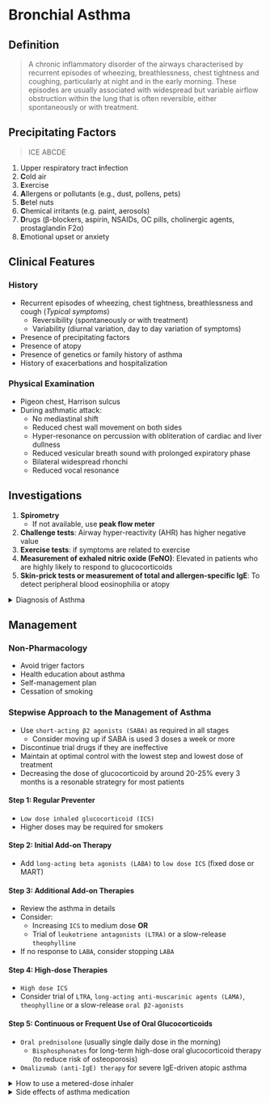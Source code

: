 # Bronchial Asthma

## Definition

> A chronic inflammatory disorder of the airways characterised by recurrent episodes of wheezing, breathlessness, chest tightness and coughing, particularly at night and in the early morning. These episodes are usually associated with widespread but variable airflow obstruction within the lung that is often reversible, either spontaneously or with treatment.

## Precipitating Factors

> ICE ABCDE

1. Upper respiratory tract **i**nfection
1. **C**old air
1. **E**xercise
1. **A**llergens or pollutants (e.g., dust, pollens, pets)
1. **B**etel nuts
1. **C**hemical irritants (e.g. paint, aerosols)
1. **D**rugs (β-blockers, aspirin, NSAIDs, OC pills, cholinergic agents, prostaglandin F2α)
1. **E**motional upset or anxiety

## Clinical Features

### History

- Recurrent episodes of wheezing, chest tightness, breathlessness and cough (_Typical symptoms_)
  - Reversibility (spontaneously or with treatment)
  - Variability (diurnal variation, day to day variation of symptoms)
- Presence of precipitating factors
- Presence of atopy
- Presence of genetics or family history of asthma
- History of exacerbations and hospitalization

### Physical Examination

- Pigeon chest, Harrison sulcus
- During asthmatic attack:
  - No mediastinal shift
  - Reduced chest wall movement on both sides
  - Hyper-resonance on percussion with obliteration of cardiac and liver dullness
  - Reduced vesicular breath sound with prolonged expiratory phase
  - Bilateral widespread rhonchi
  - Reduced vocal resonance

## Investigations

1. **Spirometry**
   - If not available, use **peak flow meter**
1. **Challenge tests**: Airway hyper-reactivity (AHR) has higher negative value
1. **Exercise tests**: if symptoms are related to exercise
1. **Measurement of exhaled nitric oxide (FeNO)**: Elevated in patients who are highly likely to respond to glucocorticoids
1. **Skin-prick tests or measurement of total and allergen-specific IgE**: To detect peripheral blood eosinophilia or atopy

<details>
<summary>Diagnosis of Asthma </summary>

Compatible **clinical history** _plus_ either/or:

- `FEV1 ≥ 12% (and 200 mL) increase` after bronchodilator/trial of glucocorticoids. Greater confidence if `FEV1 > 15% and > 400 mL`
- `FEV1 ≥ 15% decrease` after 6 mins of exercise
- `> 20% diurnal variation` on ≥ 3 days in a week for 2 weeks on peak expiratory flow (PEF) diary

</details>

## Management

### Non-Pharmacology

- Avoid triger factors
- Health education about asthma
- Self-management plan
- Cessation of smoking

### Stepwise Approach to the Management of Asthma

- Use `short-acting β2 agonists (SABA)` as required in all stages
  - Consider moving up if SABA is used 3 doses a week or more
- Discontinue trial drugs if they are ineffective
- Maintain at optimal control with the lowest step and lowest dose of treatment
- Decreasing the dose of glucocorticoid by around 20-25% every 3 months is a resonable strategry for most patients

#### Step 1: Regular Preventer

- `Low dose inhaled glucocorticoid (ICS)`
- Higher doses may be required for smokers

#### Step 2: Initial Add-on Therapy

- Add `long-acting beta agonists (LABA)` to `low dose ICS` (fixed dose or MART)

#### Step 3: Additional Add-on Therapies

- Review the asthma in details
- Consider:
  - Increasing `ICS` to medium dose **OR**
  - Trial of `leukotriene antagonists (LTRA)` or a slow-release `theophylline`
- If no response to `LABA`, consider stopping `LABA`

#### Step 4: High-dose Therapies

- `High dose ICS`
- Consider trial of `LTRA`, `long-acting anti-muscarinic agents (LAMA)`, `theophylline` or a slow-release `oral β2-agonists`

#### Step 5: Continuous or Frequent Use of Oral Glucocorticoids

- `Oral prednisolone` (usually single daily dose in the morning)
  - `Bisphosphonates` for long-term high-dose oral glucocorticoid therapy (to reduce risk of osteoporosis)
- `Omalizumab (anti-IgE) therapy` for severe IgE-driven atopic asthma

<details>
<summary>How to use a metered-dose inhaler</summary>

> ဖြုတ် လှုပ် မှုတ်၊ တေ့ လှန် စုပ်၊ နှိပ် ဆက်စုပ်၊ အသက်အောင့်လုပ်

1. Remove the cap and shake the inhaler
1. Breathe out gently and place the mouthpiece into the mouth
1. Incline the head backwards to minimise oropharyngeal deposition
1. Simultaneously, begin a slow deep inspiration, depress the canister and continue to inhale
1. Hold the breath for 10 seconds

</details>

<details>
<summary>Side effects of asthma medication</summary>

1. **Beta-2 agonists**: Hypokalemia, tremor, palpitation
1. **ICS**: Oral thrush, hoarseness of voice, Increase risk of pneumonia
1. **LTRA**: Liver dysfunction, associated with Churg-Srauss syndrome
1. **Theophylline**: Arrhythmia, convulsion
1. **Oral steroid**: Hyperglycemia, hypertension, osteoporosis
1. **Omalizumab**: Hypersensitivity reaction

</details>
